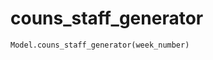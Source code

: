 # couns_staff_generator { #iapt_classes_model.Model.couns_staff_generator }

```python
Model.couns_staff_generator(week_number)
```

